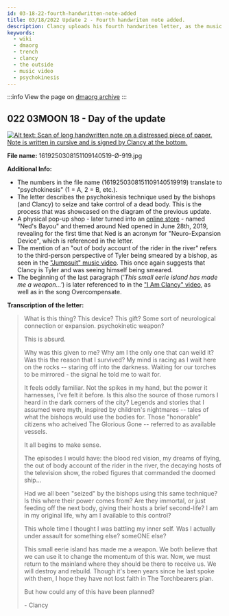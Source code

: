 ```yaml
---
id: 03-18-22-fourth-handwritten-note-added
title: 03/18/2022 Update 2 - Fourth handwriten note added.
description: Clancy uploads his fourth handwriten letter, as the music video for The Outside releases.
keywords:
  - wiki
  - dmaorg
  - trench
  - clancy
  - the outside
  - music video
  - psychokinesis
---
```


:::info
View the page on [dmaorg archive](https://www.dmaorg.site/031822-2/found/15398642_14/clancy.html)
:::

## 022 03MOON 18 - Day of the update

[![Alt text: Scan of long handwritten note on a distressed piece of paper. Note is written in cursive and is signed by Clancy at the bottom.](./assets/1619250308151109140519-Ø-919.jpg)](./assets/1619250308151109140519-Ø-919.jpg)

**File name:** 1619250308151109140519-Ø-919.jpg

**Additional Info:**

- The numbers in the file name (1619250308151109140519919) translate to "psychokinesis" (1 = A, 2 = B, etc.). 
- The letter describes the psychokinesis technique used by the bishops (and Clancy) to seize and take control of a dead body. This is the process that was showcased on the diagram of the previous update.
- A physical pop-up shop - later turned into an [online store](https://www.nedbayou.com) - named "Ned's Bayou" and themed around Ned opened in June 28th, 2019, revealing for the first time that Ned is an acronym for "Neuro-Expansion Device", which is referenced in the letter. 
- The mention of an "out of body account of the rider in the river" refers to the third-person perspective of Tyler being smeared by a bishop, as seen in the ["Jumpsuit" music video](https://www.youtube.com/watch?v=UOUBW8bkjQ4). This once again suggests that Clancy is Tyler and was seeing himself being smeared.
- The beginning of the last paragraph (*'This small eerie island has made me a weapon...'*) is later referenced to in the ["I Am Clancy" video](https://www.youtube.com/watch?v=ozlHHR_eSxc), as well as in the song Overcompensate. 

**Transcription of the letter:**

> What is this thing? This device? This gift? Some sort of neurological connection or expansion. psychokinetic weapon?
> 
> This is absurd.
> 
> Why was this given to me? Why am I the only one that can weild it? Was this the reason that I survived? My mind is racing as I wait here on the rocks -- staring off into the darkness. Waiting for our torches to be mirrored - the signal he told me to wait for.
> 
> It feels oddly familiar. Not the spikes in my hand, but the power it harnesses, I've felt it before. Is this also the source of those rumors I heard in the dark corners of the city? Legends and stories that I assumed were myth, inspired by children's nightmares -- tales of what the bishops would use the bodies for. Those "honorable" citizens who acheived The Glorious Gone -- referred to as available vessels.
> 
> It all begins to make sense.
> 
> The episodes I would have: the blood red vision, my dreams of flying, the out of body account of the rider in the river, the decaying hosts of the television show, the robed figures that commanded the doomed ship...
> 
> Had we all been "seized" by the bishops using this same technique? Is this where their power comes from? Are they immortal, or just feeding off the next body, giving their hosts a brief second-life? I am in my original life, why am I available to this control?
> 
> This whole time I thought I was battling my inner self. Was I actually under assault for something else? someONE else?
> 
> This small eerie island has made me a weapon. We both believe that we can use it to change the momentum of this war. Now, we must return to the mainland where they should be there to receive us. We will destroy and rebuild. Though it's been years since he last spoke with them, I hope they have not lost faith in The Torchbearers plan.
> 
> But how could any of this have been planned?
> 
> \- Clancy
